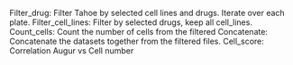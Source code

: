 Filter_drug: Filter Tahoe by selected cell lines and drugs. Iterate over each plate.
Filter_cell_lines: Filter by selected drugs, keep all cell_lines. 
Count_cells: Count the number of cells from the filtered
Concatenate: Concatenate the datasets together from the filtered files.
Cell_score: Correlation Augur vs Cell number